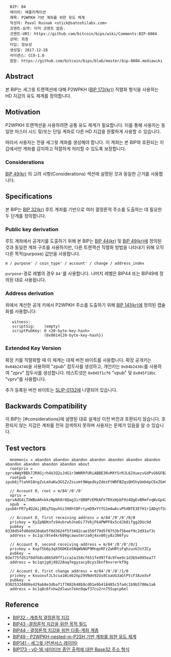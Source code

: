 <pre>
  BIP: 84
  레이어: 애플리케이션
  제목: P2WPKH 기반 계좌를 위한 유도 체계
  작성자: Pavol Rusnak <stick@satoshilabs.com>
  코멘트-요약: 아직 코멘트 없음.
  코멘트-URI: https://github.com/bitcoin/bips/wiki/Comments:BIP-0084
  상태: 최종
  타입: 정보성
  생성일: 2017-12-28
  라이센스: CC0-1.0
  원문: https://github.com/bitcoin/bips/blob/master/bip-0084.mediawiki
</pre>

==Abstract==

본 BIP는 세그윗 트랜잭션에 대해 P2WPKH ([[bip-0173_kr.mediawiki|BIP 173(kr)]]) 직렬화 형식을 사용하는 HD 지갑의 유도 체계를 정의합니다.

==Motivation==

P2WPKH 트랜잭션을 사용하려면 공통 유도 체계가 필요합니다. 이를 통해 사용자는 동일한 마스터 시드 및/또는 단일 계좌로 다른 HD 지갑을 원활하게 사용할 수 있습니다.

따라서 사용자는 전용 세그윗 계좌를 생성해야 합니다. 이 계좌는 본 BIP와 호환되는 지갑에서만 계좌를 감지하고 적절하게 처리할 수 있도록 보장합니다.

===Considerations===

[[bip-0049_kr.mediawiki|BIP 49(kr)]] 의 고려 사항(Considerations) 섹션에 설명된 것과 동일한 근거를 사용합니다.

==Specifications==

본 BIP는 [[bip-0032_kr.mediawiki|BIP 32(kr)]] 루트 계좌를 기반으로 여러 결정론적 주소를 도출하는 데 필요한 두 단계를 정의합니다.

===Public key derivation===

루트 계좌에서 공개키를 도출하기 위해 본 BIP는 [[bip-0044_kr.mediawiki|BIP 44(kr)]] 및 [[bip-0049_kr.mediawiki|BIP 49(kr)]]에 정의된 것과 동일한 계좌 구조를 사용하지만, 다른 트랜잭션 직렬화 방법을 나타내기 위해 오직 다른 목적(purpose) 값만을 사용합니다.

<pre>
m / purpose' / coin_type' / account' / change / address_index
</pre>

<code>purpose</code>-경로 레벨의 경우 <code>84'</code>를 사용합니다. 나머지 레벨은 BIP44 또는 BIP49에 정의된 대로 사용됩니다.


===Address derivation===

위에서 계산한 공개 키에서 P2WPKH 주소를 도출하기 위해 [[bip-0141_kr.mediawiki#p2wpkh|BIP 141(kr)]]에 정의된 캡슐화를 사용합니다:


    witness:      <signature> <pubkey>
    scriptSig:    (empty)
    scriptPubKey: 0 <20-byte-key-hash>
                  (0x0014{20-byte-key-hash})


===Extended Key Version===

확장 키를 직렬화할 때 이 체계는 대체 버전 바이트를 사용합니다. 확장 공개키는 <code>0x04b24746</code>을 사용하여 "zpub" 접두사를 생성하고, 개인키는 <code>0x04b2430c</code>를 사용하여 "zprv" 접두사를 생성합니다. 테스트넷은 <code>0x045f1cf6</code> "vpub" 및 <code>0x045f18bc</code> "vprv"를 사용합니다.

추가 등록된 버전 바이트는 [[https://github.com/satoshilabs/slips/blob/master/slip-0132.md|SLIP-0132]]에 나열되어 있습니다.


==Backwards Compatibility==

이 BIP는 [#considerations]에 설명된 대로 설계상 이전 버전과 호환되지 않습니다. 호환되지 않는 지갑은 계좌를 전혀 검색하지 못하며 사용자는 문제가 있음을 알 수 있습니다.

==Test vectors==

<pre>
  mnemonic = abandon abandon abandon abandon abandon abandon abandon abandon abandon abandon abandon about
  rootpriv = zprvAWgYBBk7JR8Gjrh4UJQ2uJdG1r3WNRRfURiABBE3RvMXYSrRJL62XuezvGdPvG6GFBZduosCc1YP5wixPox7zhZLfiUm8aunE96BBa4Kei5
  rootpub  = zpub6jftahH18ngZxLmXaKw3GSZzZsszmt9WqedkyZdezFtWRFBZqsQH5hyUmb4pCEeZGmVfQuP5bedXTB8is6fTv19U1GQRyQUKQGUTzyHACMF

  // Account 0, root = m/84'/0'/0'
  xpriv = zprvAdG4iTXWBoARxkkzNpNh8r6Qag3irQB8PzEMkAFeTRXxHpbF9z4QgEvBRmfvqWvGp42t42nvgGpNgYSJA9iefm1yYNZKEm7z6qUWCroSQnE
  xpub  = zpub6rFR7y4Q2AijBEqTUquhVz398htDFrtymD9xYYfG1m4wAcvPhXNfE3EfH1r1ADqtfSdVCToUG868RvUUkgDKf31mGDtKsAYz2oz2AGutZYs

  // Account 0, first receiving address = m/84'/0'/0'/0/0
  privkey = KyZpNDKnfs94vbrwhJneDi77V6jF64PWPF8x5cdJb8ifgg2DUc9d
  pubkey  = 0330d54fd0dd420a6e5f8d3624f5f3482cae350f79d5f0753bf5beef9c2d91af3c
  address = bc1qcr8te4kr609gcawutmrza0j4xv80jy8z306fyu

  // Account 0, second receiving address = m/84'/0'/0'/0/1
  privkey = Kxpf5b8p3qX56DKEe5NqWbNUP9MnqoRFzZwHRtsFqhzuvUJsYZCy
  pubkey  = 03e775fd51f0dfb8cd865d9ff1cca2a158cf651fe997fdc9fee9c1d3b5e995ea77
  address = bc1qnjg0jd8228aq7egyzacy8cys3knf9xvrerkf9g

  // Account 0, first change address = m/84'/0'/0'/1/0
  privkey = KxuoxufJL5csa1Wieb2kp29VNdn92Us8CoaUG3aGtPtcF3AzeXvF
  pubkey  = 03025324888e429ab8e3dbaf1f7802648b9cd01e9b418485c5fa4c1b9b5700e1a6
  address = bc1q8c6fshw2dlwun7ekn9qwf37cu2rn755upcp6el
</pre>

==Reference==

* [[bip-0032_kr.mediawiki|BIP32 - 계층적 결정론적 지갑]]
* [[bip-0043_kr.mediawiki|BIP43 -결정론적 지갑을 위한 목적 필드]]
* [[bip-0044_kr.mediawiki|BIP44 - 결정론적 지갑을 위한 다중-계좌 계층]]
* [[bip-0049_kr.mediawiki|BIP49 - P2WPKH-nested-in-P2SH 기반 계좌를 위한 유도 체계]]
* [[bip-0141_kr.mediawiki|BIP141 - 세그윗 (컨센서스 레이어)]]
* [[bip-0173_kr.mediawiki|BIP173 - v0-16 네이티브 증인 출력에 대한 Base32 주소 형식]]
